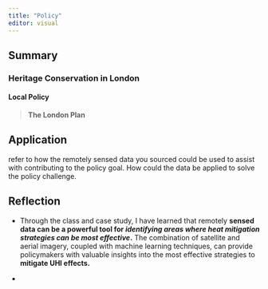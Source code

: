 ```yaml
---
title: "Policy"
editor: visual
---
```


## Summary

### Heritage Conservation in London

#### Local Policy

> **The London Plan**

## Application

refer to how the remotely sensed data you sourced could be used to assist with contributing to the policy goal. How could the data be applied to solve the policy challenge.

## Reflection

-   Through the class and case study, I have learned that remotely **sensed data can be a powerful tool for *identifying areas where heat mitigation strategies can be most effective*.** The combination of satellite and aerial imagery, coupled with machine learning techniques, can provide policymakers with valuable insights into the most effective strategies to **mitigate UHI effects.**

-   
